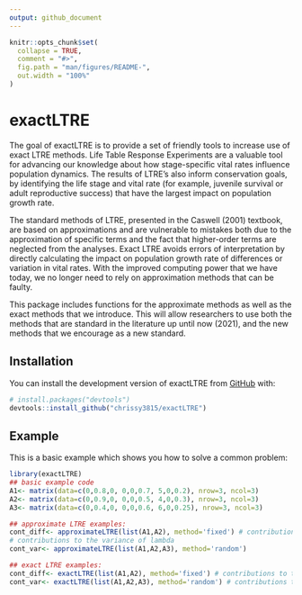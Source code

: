 ```yaml
---
output: github_document
---
```


<!-- README.md is generated from README.Rmd. Please edit that file -->

```r
knitr::opts_chunk$set(
  collapse = TRUE,
  comment = "#>",
  fig.path = "man/figures/README-",
  out.width = "100%"
)
```

# exactLTRE

<!-- badges: start -->
<!-- badges: end -->

The goal of exactLTRE is to provide a set of friendly tools to increase use of 
exact LTRE methods. Life Table Response Experiments are a valuable tool for 
advancing our knowledge about how stage-specific vital rates influence population
dynamics. The results of LTRE's also inform conservation goals, by identifying 
the life stage and vital rate (for example, juvenile survival or adult reproductive
success) that have the largest impact on population growth rate.

The standard methods of LTRE, presented in the Caswell (2001) textbook, are based
on approximations and are vulnerable to mistakes both due to the approximation of
specific terms and the fact that higher-order terms are neglected from the analyses.
Exact LTRE avoids errors of interpretation by directly calculating the impact on
population growth rate of differences or variation in vital rates. With the 
improved computing power that we have today, we no longer need to rely on 
approximation methods that can be faulty. 

This package includes functions for the approximate methods as well as the exact
methods that we introduce. This will allow researchers to use both the methods
that are standard in the literature up until now (2021), and the new methods that
we encourage as a new standard.

## Installation

You can install the development version of exactLTRE from [GitHub](https://github.com/) with:

``` r
# install.packages("devtools")
devtools::install_github("chrissy3815/exactLTRE")
```

## Example

This is a basic example which shows you how to solve a common problem:

```r
library(exactLTRE)
## basic example code
A1<- matrix(data=c(0,0.8,0, 0,0,0.7, 5,0,0.2), nrow=3, ncol=3)
A2<- matrix(data=c(0,0.9,0, 0,0,0.5, 4,0,0.3), nrow=3, ncol=3)
A3<- matrix(data=c(0,0.4,0, 0,0,0.6, 6,0,0.25), nrow=3, ncol=3)

## approximate LTRE examples:
cont_diff<- approximateLTRE(list(A1,A2), method='fixed') # contributions to the difference in lambda
# contributions to the variance of lambda
cont_var<- approximateLTRE(list(A1,A2,A3), method='random')

## exact LTRE examples:
cont_diff<- exactLTRE(list(A1,A2), method='fixed') # contributions to the difference in lambda
cont_var<- exactLTRE(list(A1,A2,A3), method='random') # contributions to the variance of lambda

```

<!-- What is special about using `README.Rmd` instead of just `README.md`? You can include R chunks like so: -->

<!-- ```{r cars} -->
<!-- summary(cars) -->
<!-- ``` -->

<!-- You'll still need to render `README.Rmd` regularly, to keep `README.md` up-to-date. `devtools::build_readme()` is handy for this. You could also use GitHub Actions to re-render `README.Rmd` every time you push. An example workflow can be found here: <https://github.com/r-lib/actions/tree/v1/examples>. -->

<!-- You can also embed plots, for example: -->

<!-- ```{r pressure, echo = FALSE} -->
<!-- plot(pressure) -->
<!-- ``` -->

<!-- In that case, don't forget to commit and push the resulting figure files, so they display on GitHub and CRAN. -->
